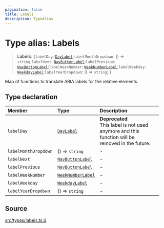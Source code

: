 ```yaml
---
pagination: false
title: Labels
description: TypeAlias
---
```


# Type alias: Labels

> **Labels**: \{`labelDay`: [`DayLabel`](/api/latest/type-aliases/DayLabel.mdx);`labelMonthDropdown`: () => `string`;`labelNext`: [`NavButtonLabel`](/api/latest/type-aliases/NavButtonLabel.mdx);`labelPrevious`: [`NavButtonLabel`](/api/latest/type-aliases/NavButtonLabel.mdx);`labelWeekNumber`: [`WeekNumberLabel`](/api/latest/type-aliases/WeekNumberLabel.mdx);`labelWeekday`: [`WeekdayLabel`](/api/latest/type-aliases/WeekdayLabel.mdx);`labelYearDropdown`: () => `string`;  }

Map of functions to translate ARIA labels for the relative elements.

## Type declaration

| Member | Type | Description |
| :------ | :------ | :------ |
| `labelDay` | [`DayLabel`](/api/latest/type-aliases/DayLabel.mdx) | **Deprecated**<br />This label is not used anymore and this function will be<br />  removed in the future. |
| `labelMonthDropdown` | () => `string` | - |
| `labelNext` | [`NavButtonLabel`](/api/latest/type-aliases/NavButtonLabel.mdx) | - |
| `labelPrevious` | [`NavButtonLabel`](/api/latest/type-aliases/NavButtonLabel.mdx) | - |
| `labelWeekNumber` | [`WeekNumberLabel`](/api/latest/type-aliases/WeekNumberLabel.mdx) | - |
| `labelWeekday` | [`WeekdayLabel`](/api/latest/type-aliases/WeekdayLabel.mdx) | - |
| `labelYearDropdown` | () => `string` | - |

## Source

[src/types/labels.ts:6](https://github.com/gpbl/react-day-picker/blob/575f9be39/src/types/labels.ts#L6)
